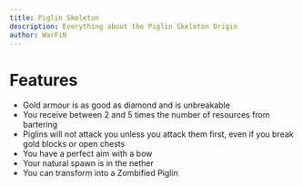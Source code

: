 ```yaml
---
title: Piglin Skeleton
description: Everything about the Piglin Skeleton Origin
author: WarFiN
---
```


# Features

- Gold armour is as good as diamond and is unbreakable
- You receive between 2 and 5 times the number of resources from bartering
- Piglins will not attack you unless you attack them first, even if you break gold blocks or open chests
- You have a perfect aim with a bow
- Your natural spawn is in the nether
- You can transform into a Zombified Piglin